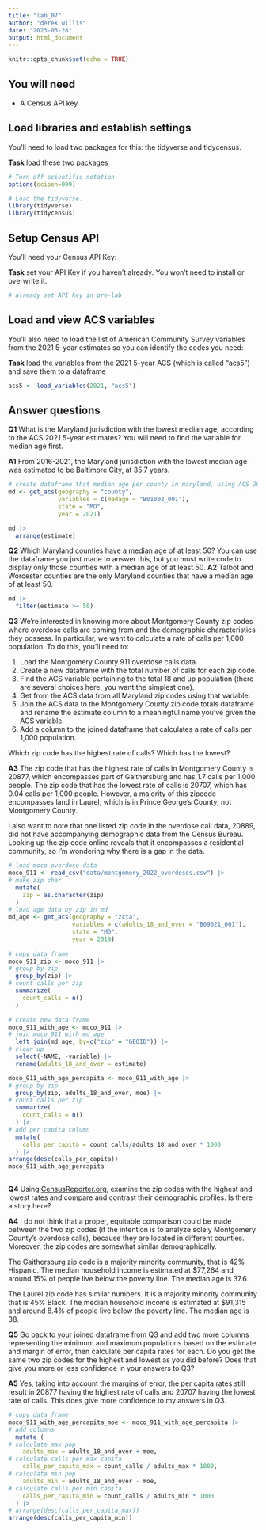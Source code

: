 ```yaml
---
title: "lab_07"
author: "derek willis"
date: "2023-03-28"
output: html_document
---
```


```r
knitr::opts_chunk$set(echo = TRUE)
```

## You will need

-   A Census API key

## Load libraries and establish settings

You'll need to load two packages for this: the tidyverse and tidycensus.

**Task** load these two packages

```r
# Turn off scientific notation
options(scipen=999)

# Load the tidyverse.
library(tidyverse)
library(tidycensus)
```

## Setup Census API

You'll need your Census API Key:

**Task** set your API Key if you haven't already. You won't need to install or overwrite it.

```r
# already set API key in pre-lab
```

## Load and view ACS variables

You'll also need to load the list of American Community Survey variables from the 2021 5-year estimates so you can identify the codes you need:

**Task** load the variables from the 2021 5-year ACS (which is called "acs5") and save them to a dataframe

```r
acs5 <- load_variables(2021, "acs5")
```

## Answer questions

**Q1** What is the Maryland jurisdiction with the lowest median age, according to the ACS 2021 5-year estimates? You will need to find the variable for median age first. 

**A1** From 2016-2021, the Maryland jurisdiction with the lowest median age was estimated to be Baltimore City, at 35.7 years.

```r
# create dataframe that median age per county in maryland, using ACS 2021 5-year estimate
md <- get_acs(geography = "county",
              variables = c(medage = "B01002_001"),
              state = "MD",
              year = 2021)

md |> 
  arrange(estimate)

```

**Q2** Which Maryland counties have a median age of at least 50? You can use the dataframe you just made to answer this, but you must write code to display only those counties with a median age of at least 50. 
**A2** Talbot and Worcester counties are the only Maryland counties that have a median age of at least 50.

```r
md |> 
  filter(estimate >= 50) 

```

**Q3** We're interested in knowing more about Montgomery County zip codes where overdose calls are coming from and the demographic characteristics they possess. In particular, we want to calculate a rate of calls per 1,000 population. To do this, you'll need to:

1. Load the Montgomery County 911 overdose calls data.
2. Create a new dataframe with the total number of calls for each zip code.
3. Find the ACS variable pertaining to the total 18 and up population (there are several choices here; you want the simplest one).
4. Get from the ACS data from all Maryland zip codes using that variable.
5. Join the ACS data to the Montgomery County zip code totals dataframe and rename the estimate column to a meaningful name you've given the ACS variable.
6. Add a column to the joined dataframe that calculates a rate of calls per 1,000 population.

Which zip code has the highest rate of calls? Which has the lowest?

**A3** The zip code that has the highest rate of calls in Montgomery County is 20877, which encompasses part of Gaithersburg and has 1.7 calls per 1,000 people. The zip code that has the lowest rate of calls is 20707, which has 0.04 calls per 1,000 people. However, a majority of this zipcode encompasses land in Laurel, which is in Prince George's County, not Montgomery County.

I also want to note that one listed zip code in the overdose call data, 20889, did not have accompanying demographic data from the Census Bureau. Looking up the zip code online reveals that it encompasses a residential community, so I'm wondering why there is a gap in the data.

```r
# load moco overdose data
moco_911 <- read_csv("data/montgomery_2022_overdoses.csv") |> 
# make zip char
  mutate(
    zip = as.character(zip)
  )
# load age data by zip in md
md_age <- get_acs(geography = "zcta",
                  variables = c(adults_18_and_over = "B09021_001"),
                  state = "MD",
                  year = 2019)
  
# copy data frame
moco_911_zip <- moco_911 |> 
# group by zip
  group_by(zip) |> 
# count calls per zip
  summarize(
    count_calls = n()
  )

# create new data frame
moco_911_with_age <- moco_911 |> 
# join moco_911 with md_age
  left_join(md_age, by=c("zip" = "GEOID")) |> 
# clean up
  select(-NAME, -variable) |> 
  rename(adults_18_and_over = estimate)

moco_911_with_age_percapita <- moco_911_with_age |> 
# group by zip
  group_by(zip, adults_18_and_over, moe) |>
# count calls per zip
  summarize(
    count_calls = n()
  ) |> 
# add per capita column
  mutate(
    calls_per_capita = count_calls/adults_18_and_over * 1000
  ) |> 
arrange(desc(calls_per_capita))
moco_911_with_age_percapita
  
```

**Q4** Using [CensusReporter.org](https://censusreporter.org/), examine the zip codes with the highest and lowest rates and compare and contrast their demographic profiles. Is there a story here?

**A4** I do not think that a proper, equitable comparison could be made between the two zip codes (if the intention is to analyze solely Montgomery County's overdose calls), because they are located in different counties. Moreover, the zip codes are somewhat similar demographically. 

The Gaithersburg zip code is a majority minority community, that is 42% Hispanic. The median household income is estimated at \$77,264 and around 15% of people live below the poverty line. The median age is 37.6.

The Laurel zip code has similar numbers. It is a majority minority community that is 45% Black. The median household income is estimated at \$91,315 and around 8.4% of people live below the poverty line. The median age is 38.

**Q5** Go back to your joined dataframe from Q3 and add two more columns representing the minimum and maximum populations based on the estimate and margin of error, then calculate per capita rates for each. Do you get the same two zip codes for the highest and lowest as you did before? Does that give you more or less confidence in your answers to Q3?

**A5** Yes, taking into account the margins of error, the per capita rates still result in 20877 having the highest rate of calls and 20707 having the lowest rate of calls. This does give more confidence to my answers in Q3.

```r
# copy data frame
moco_911_with_age_percapita_moe <- moco_911_with_age_percapita |> 
# add columns
  mutate (
# calculate max pop
    adults_max = adults_18_and_over + moe,
# calculate calls per max capita
    calls_per_capita_max = count_calls / adults_max * 1000,
# calculate min pop 
    adults_min = adults_18_and_over - moe,
# calculate calls per min capita
    calls_per_capita_min = count_calls / adults_min * 1000
  ) |> 
# arrange(desc(calls_per_capita_max))
arrange(desc(calls_per_capita_min))

```

